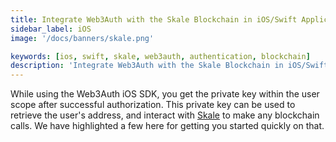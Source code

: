 ```yaml
---
title: Integrate Web3Auth with the Skale Blockchain in iOS/Swift Applications
sidebar_label: iOS
image: '/docs/banners/skale.png'

keywords: [ios, swift, skale, web3auth, authentication, blockchain]
description: 'Integrate Web3Auth with the Skale Blockchain in iOS/Swift Applications | Embedded Wallets'
---
```



<SEO
  title="Integrate Web3Auth with the Skale Blockchain in iOS/Swift Applications"
  description="Integrate Web3Auth with the Skale Blockchain in iOS/Swift Applications | Embedded Wallets"
  image="https://web3auth.io/docs/banners/skale.png"
  slug="/embedded-wallets/connect-blockchain/evm/skale/ios"
/>

While using the Web3Auth iOS SDK, you get the private key within the user scope after successful authorization. This private key can be used to retrieve the user's address, and interact with [Skale](https://skale.space/) to make any blockchain calls. We have highlighted a few here for getting you started quickly on that.

<EVMInteraction />
